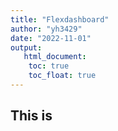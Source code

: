 ```yaml
---
title: "Flexdashboard"
author: "yh3429"
date: "2022-11-01"
output:
   html_document:
    toc: true
    toc_float: true
---
```

  
## This is 
